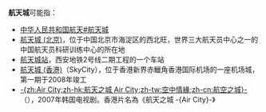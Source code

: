 '''航天城'''可能指：
*[[中华人民共和国航天#航天城|中华人民共和国航天#航天城]]
*[[航天城_(北京)|航天城 (北京)]]，位于中国北京市海淀区的西北旺，世界三大航天员中心之一的中国航天员科研训练中心的所在地
*[[航天城站|航天城站]]，西安地铁2号线二期工程的一个车站
*[[航天城_(香港)|航天城 (香港)]]（SkyCity），位于香港新界赤鱲角香港国际机场的一座机场城，第一期于2008年竣工
*[[空港城市|-{zh:Air City;zh-hk:航天之城 Air City;zh-tw:空中情緣;zh-cn:航空之城}-]]（{{lang-ko|에어시티}}），2007年韩国电视剧。香港片名為《航天之城 -{Air City}-》

{{消歧义|cat=三字消歧义}}